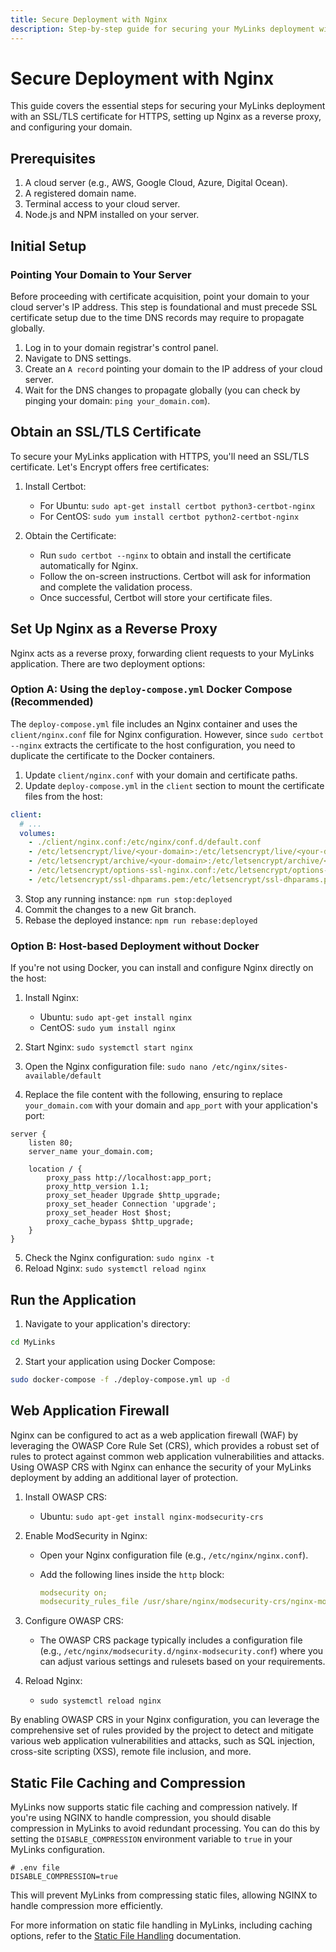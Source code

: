 ```yaml
---
title: Secure Deployment with Nginx
description: Step-by-step guide for securing your MyLinks deployment with Nginx as a reverse proxy and HTTPS
---
```


# Secure Deployment with Nginx

This guide covers the essential steps for securing your MyLinks deployment with an SSL/TLS certificate for HTTPS, setting up Nginx as a reverse proxy, and configuring your domain.

## Prerequisites

1. A cloud server (e.g., AWS, Google Cloud, Azure, Digital Ocean).
2. A registered domain name.
3. Terminal access to your cloud server.
4. Node.js and NPM installed on your server.

## Initial Setup

### Pointing Your Domain to Your Server

Before proceeding with certificate acquisition, point your domain to your cloud server's IP address. This step is foundational and must precede SSL certificate setup due to the time DNS records may require to propagate globally.

1. Log in to your domain registrar's control panel.
2. Navigate to DNS settings.
3. Create an `A record` pointing your domain to the IP address of your cloud server.
4. Wait for the DNS changes to propagate globally (you can check by pinging your domain: `ping your_domain.com`).

## Obtain an SSL/TLS Certificate

To secure your MyLinks application with HTTPS, you'll need an SSL/TLS certificate. Let's Encrypt offers free certificates:

1. Install Certbot:
    - For Ubuntu: `sudo apt-get install certbot python3-certbot-nginx`
    - For CentOS: `sudo yum install certbot python2-certbot-nginx`

2. Obtain the Certificate:
    - Run `sudo certbot --nginx` to obtain and install the certificate automatically for Nginx.
    - Follow the on-screen instructions. Certbot will ask for information and complete the validation process.
    - Once successful, Certbot will store your certificate files.

## Set Up Nginx as a Reverse Proxy

Nginx acts as a reverse proxy, forwarding client requests to your MyLinks application. There are two deployment options:

### Option A: Using the `deploy-compose.yml` Docker Compose (Recommended)

The `deploy-compose.yml` file includes an Nginx container and uses the `client/nginx.conf` file for Nginx configuration. However, since `sudo certbot --nginx` extracts the certificate to the host configuration, you need to duplicate the certificate to the Docker containers.

1. Update `client/nginx.conf` with your domain and certificate paths.
2. Update `deploy-compose.yml` in the `client` section to mount the certificate files from the host:

```yaml
client:
  # ...
  volumes:
    - ./client/nginx.conf:/etc/nginx/conf.d/default.conf
    - /etc/letsencrypt/live/<your-domain>:/etc/letsencrypt/live/<your-domain>
    - /etc/letsencrypt/archive/<your-domain>:/etc/letsencrypt/archive/<your-domain>
    - /etc/letsencrypt/options-ssl-nginx.conf:/etc/letsencrypt/options-ssl-nginx.conf
    - /etc/letsencrypt/ssl-dhparams.pem:/etc/letsencrypt/ssl-dhparams.pem
```

3. Stop any running instance: `npm run stop:deployed`
4. Commit the changes to a new Git branch.
5. Rebase the deployed instance: `npm run rebase:deployed`

### Option B: Host-based Deployment without Docker

If you're not using Docker, you can install and configure Nginx directly on the host:

1. Install Nginx:
    - Ubuntu: `sudo apt-get install nginx`
    - CentOS: `sudo yum install nginx`

2. Start Nginx: `sudo systemctl start nginx`

3. Open the Nginx configuration file: `sudo nano /etc/nginx/sites-available/default`

4. Replace the file content with the following, ensuring to replace `your_domain.com` with your domain and `app_port` with your application's port:

```nginx filename="/etc/nginx/sites-available/default"
server {
    listen 80;
    server_name your_domain.com;

    location / {
        proxy_pass http://localhost:app_port;
        proxy_http_version 1.1;
        proxy_set_header Upgrade $http_upgrade;
        proxy_set_header Connection 'upgrade';
        proxy_set_header Host $host;
        proxy_cache_bypass $http_upgrade;
    }
}
```

5. Check the Nginx configuration: `sudo nginx -t`
6. Reload Nginx: `sudo systemctl reload nginx`

## Run the Application

1. Navigate to your application's directory:

```bash filename="Replace 'MyLinks' with your actual application directory.
cd MyLinks
```

2. Start your application using Docker Compose:

```bash filename="Start your application"
sudo docker-compose -f ./deploy-compose.yml up -d
```

## Web Application Firewall

Nginx can be configured to act as a web application firewall (WAF) by leveraging the OWASP Core Rule Set (CRS), which provides a robust set of rules to protect against common web application vulnerabilities and attacks. Using OWASP CRS with Nginx can enhance the security of your MyLinks deployment by adding an additional layer of protection.

1. Install OWASP CRS:

    - Ubuntu: `sudo apt-get install nginx-modsecurity-crs`

2. Enable ModSecurity in Nginx:
    - Open your Nginx configuration file (e.g., `/etc/nginx/nginx.conf`).
    - Add the following lines inside the `http` block:

      ```yaml filename="nginx.conf"
      modsecurity on;
      modsecurity_rules_file /usr/share/nginx/modsecurity-crs/nginx-modsecurity.conf;
      ```

3. Configure OWASP CRS:
    - The OWASP CRS package typically includes a configuration file (e.g., `/etc/nginx/modsecurity.d/nginx-modsecurity.conf`) where you can adjust various settings and rulesets based on your requirements.

4. Reload Nginx:
    - `sudo systemctl reload nginx`

By enabling OWASP CRS in your Nginx configuration, you can leverage the comprehensive set of rules provided by the project to detect and mitigate various web application vulnerabilities and attacks, such as SQL injection, cross-site scripting (XSS), remote file inclusion, and more.

## Static File Caching and Compression

MyLinks now supports static file caching and compression natively. If you're using NGINX to handle compression, you should disable compression in MyLinks to avoid redundant processing. You can do this by setting the `DISABLE_COMPRESSION` environment variable to `true` in your MyLinks configuration.

```.env
# .env file
DISABLE_COMPRESSION=true
```

This will prevent MyLinks from compressing static files, allowing NGINX to handle compression more efficiently.

For more information on static file handling in MyLinks, including caching options, refer to the [Static File Handling](/docs/configuration/dotenv#static-file-handling) documentation.